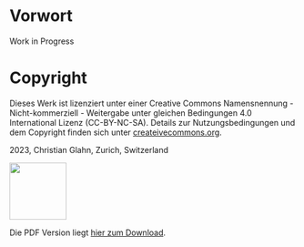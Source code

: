 # Vorwort {.unnumbered}

Work in Progress

# Copyright {.unnumbered}

Dieses Werk ist lizenziert unter einer Creative Commons Namensnennung - Nicht-kommerziell - Weitergabe unter gleichen Bedingungen 4.0 International Lizenz (CC-BY-NC-SA). Details zur Nutzungsbedingungen und dem Copyright finden sich unter [createivecommons.org](https://creativecommons.org/licenses/by-nc-sa/4.0/deed.de).

2023, Christian Glahn, Zurich, Switzerland

[![](kapitel/01-einleitung/figures/by-nc-sa.png){.unnumbered width=100}](https://creativecommons.org/licenses/by-nc-sa/4.0/deed.de)

Die PDF Version liegt [hier zum Download](https://dxi.ai/daten-organisation/Daten-und-Information.pdf).